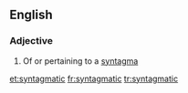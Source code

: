 ==English==

===Adjective===
{{en-adj}}

# Of or pertaining to a [[syntagma]]

[[et:syntagmatic]]
[[fr:syntagmatic]]
[[tr:syntagmatic]]